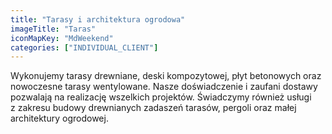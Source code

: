 ```yaml
---
title: "Tarasy i architektura ogrodowa"
imageTitle: "Taras"
iconMapKey: "MdWeekend"
categories: ["INDIVIDUAL_CLIENT"]
---
```


Wykonujemy tarasy drewniane, deski kompozytowej, płyt betonowych oraz nowoczesne tarasy wentylowane. Nasze doświadczenie i&nbsp;zaufani dostawy pozwalają na realizację wszelkich projektów. Świadczymy również usługi z&nbsp;zakresu budowy drewnianych zadaszeń tarasów, pergoli oraz małej architektury ogrodowej.
